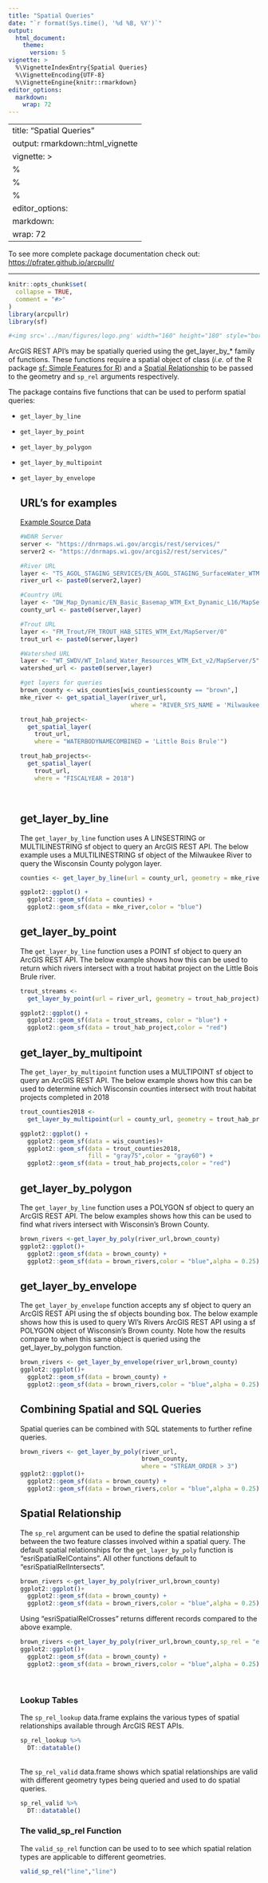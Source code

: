 ---
title: "Spatial Queries"
date: "`r format(Sys.time(), '%d %B, %Y')`"
output:
  html_document:
    theme:
      version: 5
vignette: > 
  %\VignetteIndexEntry{Spatial Queries}
  %\VignetteEncoding{UTF-8}
  %\VignetteEngine{knitr::rmarkdown}
editor_options: 
  markdown: 
    wrap: 72
---

---
title: "Spatial Queries"
output: rmarkdown::html_vignette
vignette: >
  %\VignetteIndexEntry{Introduction to arcpullr}
  %\VignetteEncoding{UTF-8}
  %\VignetteEngine{knitr::rmarkdown}
editor_options: 
  markdown: 
    wrap: 72
---
To see more complete package documentation check out:
<a href="https://pfrater.github.io/arcpullr/">
https://pfrater.github.io/arcpullr/</a>
<hr>
```{r, include = FALSE}
knitr::opts_chunk$set(
  collapse = TRUE,
  comment = "#>"
)
library(arcpullr)
library(sf)
```

```{r, echo = FALSE}
#<img src='../man/figures/logo.png' width="160" height="180" style="border: none" align="right"/>
```


ArcGIS REST API's may be spatially queried using the get_layer_by\_\* family of 
functions. These functions require a spatial object of 
class \code{sf} (*i.e.* of the R package [sf:
Simple Features for R](https://r-spatial.github.io/sf/)) and a 
[Spatial Relationship](https://help.arcgis.com/en/webapi/wpf/apiref/ESRI.ArcGIS.Client~ESRI.ArcGIS.Client.Tasks.SpatialRelationship.html)
to be passed to the geometry and `sp_rel` arguments respectively.

The package contains five functions that can be used to perform
spatial queries:

<ul>

<li>

`get_layer_by_line`

<li>

`get_layer_by_point`

<li>

`get_layer_by_polygon`

<li>

`get_layer_by_multipoint`

<li>

`get_layer_by_envelope`

</u >

## URL's for examples 
<a class="btn btn-primary" data-bs-toggle="collapse"href="#collapseExample" role="button" aria-expanded="false" aria-controls="collapseExample">
Example Source Data
</a>
<div class="collapse" id="collapseExample">
  <div class="card card-body"> 
```{r}

#WDNR Server
server <- "https://dnrmaps.wi.gov/arcgis/rest/services/"
server2 <- "https://dnrmaps.wi.gov/arcgis2/rest/services/"

#River URL
layer <- "TS_AGOL_STAGING_SERVICES/EN_AGOL_STAGING_SurfaceWater_WTM/MapServer/2"
river_url <- paste0(server2,layer)

#Country URL 
layer <- "DW_Map_Dynamic/EN_Basic_Basemap_WTM_Ext_Dynamic_L16/MapServer/3"
county_url <- paste0(server,layer)

#Trout URL 
layer <- "FM_Trout/FM_TROUT_HAB_SITES_WTM_Ext/MapServer/0"
trout_url <- paste0(server,layer)

#Watershed URL
layer <- "WT_SWDV/WT_Inland_Water_Resources_WTM_Ext_v2/MapServer/5"
watershed_url <- paste0(server,layer)

#get layers for queries
brown_county <- wis_counties[wis_counties$county == "brown",]
mke_river <- get_spatial_layer(river_url, 
                               where = "RIVER_SYS_NAME = 'Milwaukee River'")

trout_hab_project<- 
  get_spatial_layer(
    trout_url,
    where = "WATERBODYNAMECOMBINED = 'Little Bois Brule'")

trout_hab_projects<- 
  get_spatial_layer(
    trout_url,
    where = "FISCALYEAR = 2018")

```
</div>
</div>
<br>

## get_layer_by_line
The `get_layer_by_line` function uses A LINSESTRING or MULTILINESTRING sf object 
to query an ArcGIS REST API. The below example uses a MULTILINESTRING sf 
object of the Milwaukee River to query the Wisconsin County polygon layer. 

```{r}
counties <- get_layer_by_line(url = county_url, geometry = mke_river)

ggplot2::ggplot() + 
  ggplot2::geom_sf(data = counties) +
  ggplot2::geom_sf(data = mke_river,color = "blue")

```

## get_layer_by_point

The `get_layer_by_line` function uses a POINT sf object to query 
an ArcGIS REST API. The below example shows how this can be used to return
which rivers intersect with a trout habitat project on the Little Bois Brule
river. 

```{r}

trout_streams <-
  get_layer_by_point(url = river_url, geometry = trout_hab_project)

ggplot2::ggplot() +
  ggplot2::geom_sf(data = trout_streams, color = "blue") +
  ggplot2::geom_sf(data = trout_hab_project,color = "red") 


```

## get_layer_by_multipoint

The `get_layer_by_multipoint` function uses a MULTIPOINT sf object to query 
an ArcGIS REST API. The below example shows how this can be used to determine 
which Wisconsin counties intersect with trout habitat projects completed in 2018
```{r}
trout_counties2018 <-
  get_layer_by_multipoint(url = county_url, geometry = trout_hab_projects)

ggplot2::ggplot() +
  ggplot2::geom_sf(data = wis_counties)+
  ggplot2::geom_sf(data = trout_counties2018,
                   fill = "gray75",color = "gray60") +
  ggplot2::geom_sf(data = trout_hab_projects,color = "red") 
```

## get_layer_by_polygon
The `get_layer_by_line` function uses a POLYGON sf object to query 
an ArcGIS REST API. The below examples shows how this can be used to find
what rivers intersect with Wisconsin's Brown County.

```{r}
brown_rivers <-get_layer_by_poly(river_url,brown_county)
ggplot2::ggplot()+
  ggplot2::geom_sf(data = brown_county) +
  ggplot2::geom_sf(data = brown_rivers,color = "blue",alpha = 0.25)
```

## get_layer_by_envelope
The `get_layer_by_envelope` function accepts any sf object to query an
ArcGIS REST API using the sf objects bounding box.  The below example
shows how this is used to query WI's Rivers ArcGIS REST API using a  sf POLYGON 
object of Wisconsin's Brown county. Note how the results compare
to when this same object is queried using the get_layer_by_polygon function. 
```{r}
brown_rivers <- get_layer_by_envelope(river_url,brown_county)
ggplot2::ggplot()+
  ggplot2::geom_sf(data = brown_county) +
  ggplot2::geom_sf(data = brown_rivers,color = "blue",alpha = 0.25)

```

## Combining Spatial and SQL Queries
Spatial queries can be combined with SQL statements to further refine queries.

```{r}
brown_rivers <- get_layer_by_poly(river_url,
                                  brown_county,
                                  where = "STREAM_ORDER > 3")
ggplot2::ggplot()+
  ggplot2::geom_sf(data = brown_county) +
  ggplot2::geom_sf(data = brown_rivers,color = "blue",alpha = 0.25)
```

## Spatial Relationship

The `sp_rel` argument can be used to define the spatial relationship
between the two feature classes involved within a spatial query. The
default spatial relationships for the `get_layer_by_poly` function is 
"esriSpatialRelContains". All other functions default to 
"esriSpatialRelIntersects". 

```{r}
brown_rivers <-get_layer_by_poly(river_url,brown_county)
ggplot2::ggplot()+
  ggplot2::geom_sf(data = brown_county) +
  ggplot2::geom_sf(data = brown_rivers,color = "blue",alpha = 0.25)

```

Using "esriSpatialRelCrosses" returns different records compared to the 
above example. 
```{r}
brown_rivers <-get_layer_by_poly(river_url,brown_county,sp_rel = "esriSpatialRelCrosses")
ggplot2::ggplot()+
  ggplot2::geom_sf(data = brown_county) +
  ggplot2::geom_sf(data = brown_rivers,color = "blue",alpha = 0.25)
```
<br>

### Lookup Tables
The `sp_rel_lookup` data.frame explains the various types of
spatial relationships available through ArcGIS REST APIs.

```{r, echo = FALSE}
sp_rel_lookup %>%
  DT::datatable()
```
<br>
The `sp_rel_valid` data.frame shows which spatial relationships are
valid with different geometry types being queried and used to do spatial
queries.

```{r, echo = FALSE}
sp_rel_valid %>%
  DT::datatable()

```

### The valid_sp_rel Function 
The `valid_sp_rel`  function can be used to to see which spatial relation
types are applicable to different geometries.

```{r, echo = TRUE}

valid_sp_rel("line","line")

```
